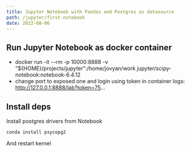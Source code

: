 ```yaml
---
title: Jupyter Notebook with Pandas and Postgres as datasource
path: /jupyter/first-notebook
date: 2022-08-06
---
```

## Run Jupyter Notebook as docker container
- docker run -it --rm -p 10000:8888 -v "${HOME}/projects/jupyter":/home/jovyan/work jupyter/scipy-notebook:notebook-6.4.12
- change port to exposed one and login using token in container logs: http://127.0.0.1:8888/lab?token=75...
## Install deps
Install postgres drivers from Notebook
``` 
conda install psycopg2
```
And restart kernel
